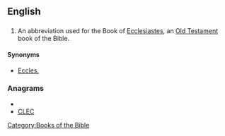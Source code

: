 ==English==

==={{abbreviation}}===
{{infl|en|abbreviation}}

# {{biblical}} An abbreviation used for the Book of [[Ecclesiastes]], an [[Old Testament]] book of the Bible. 

====Synonyms====
*[[Eccles.]]

===Anagrams===
* {{alphagram|ccel}}
* [[CLEC#English|CLEC]]


[[Category:Books of the Bible]]